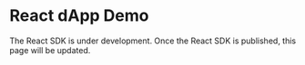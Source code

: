 # React dApp Demo
The React SDK is under development. Once the React SDK is published, this page will be updated.